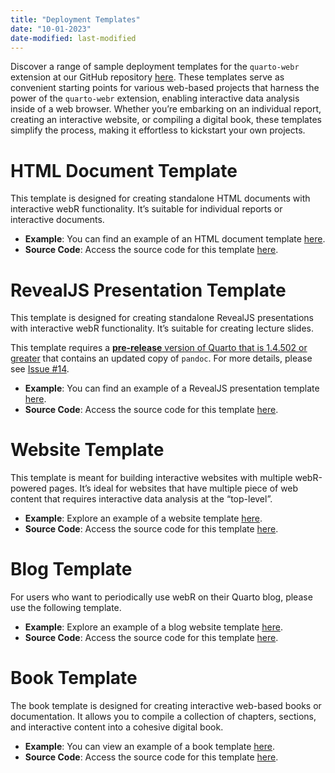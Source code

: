 ```yaml
---
title: "Deployment Templates"
date: "10-01-2023"
date-modified: last-modified
---
```


Discover a range of sample deployment templates for the `quarto-webr` extension at our GitHub repository [here](https://github.com/coatless/quarto-webr/tree/main/examples). These templates serve as convenient starting points for various web-based projects that harness the power of the `quarto-webr` extension, enabling interactive data analysis inside of a web browser. Whether you're embarking on an individual report, creating an interactive website, or compiling a digital book, these templates simplify the process, making it effortless to kickstart your own projects.

# HTML Document Template

This template is designed for creating standalone HTML documents with interactive webR functionality. It's suitable for individual reports or interactive documents.

- **Example**: You can find an example of an HTML document template [here](https://quarto-webr.thecoatlessprofessor.com/examples/html-document/).
- **Source Code**: Access the source code for this template [here](https://github.com/coatless/quarto-webr/tree/main/examples/html-document).

# RevealJS Presentation Template

This template is designed for creating standalone RevealJS presentations with interactive webR functionality. It's suitable for creating lecture slides.

:::{.callout-important}
This template requires a [**pre-release** version of Quarto that is 1.4.502 or greater](https://quarto.org/docs/download/prerelease) that contains an updated copy of `pandoc`. For more details, please see [Issue #14](https://github.com/coatless/quarto-webr/issues/14). 
:::

- **Example**: You can find an example of a RevealJS presentation template [here](https://quarto-webr.thecoatlessprofessor.com/examples/revealjs/).
- **Source Code**: Access the source code for this template [here](https://github.com/coatless/quarto-webr/tree/main/examples/revealjs).

# Website Template

This template is meant for building interactive websites with multiple webR-powered pages. It's ideal for websites that have multiple piece of web content that requires interactive data analysis at the "top-level".

- **Example**: Explore an example of a website template [here](https://quarto-webr.thecoatlessprofessor.com/examples/website/).
- **Source Code**: Access the source code for this template [here](https://github.com/coatless/quarto-webr/tree/main/examples/website).

# Blog Template

For users who want to periodically use webR on their Quarto blog, please use the following template. 

- **Example**: Explore an example of a blog website template [here](https://quarto-webr.thecoatlessprofessor.com/examples/blog/).
- **Source Code**: Access the source code for this template [here](https://github.com/coatless/quarto-webr/tree/main/examples/blog).

# Book Template

The book template is designed for creating interactive web-based books or documentation. It allows you to compile a collection of chapters, sections, and interactive content into a cohesive digital book.

- **Example**: You can view an example of a book template [here](https://quarto-webr.thecoatlessprofessor.com/examples/book).
- **Source Code**: Access the source code for this template [here](https://github.com/coatless/quarto-webr/tree/main/examples/book).
